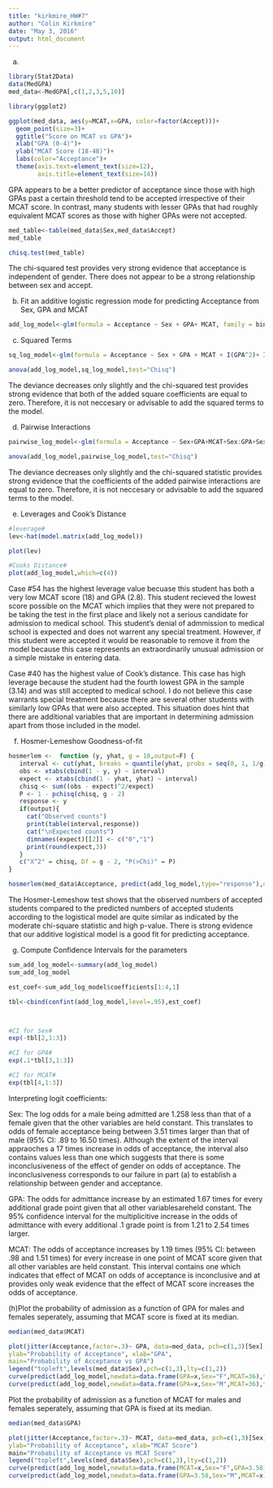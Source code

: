 ```yaml
---
title: "kirkmire_HW#7"
author: "Colin Kirkmire"
date: "May 3, 2016"
output: html_document
---
```


(a)
```r
library(Stat2Data)
data(MedGPA)
med_data<-MedGPA[,c(1,2,3,5,10)]

library(ggplot2)

ggplot(med_data, aes(y=MCAT,x=GPA, color=factor(Accept)))+
  geom_point(size=3)+
  ggtitle("Score on MCAT vs GPA")+
  xlab("GPA (0-4)")+
  ylab("MCAT Score (18-48)")+
  labs(color="Acceptance")+
  theme(axis.text=element_text(size=12),
        axis.title=element_text(size=14))
```

GPA appears to be a better predictor of acceptance since those with high GPAs past a certain threshold tend to be accepted irrespective of their MCAT score.  In contrast, many students with lesser GPAs that had roughly equivalent MCAT scores as those with higher GPAs were not accepted.

```r
med_table<-table(med_data$Sex,med_data$Accept)
med_table

chisq.test(med_table)
```
The chi-squared test provides very strong evidence that acceptance is independent of gender. There does not appear to be a strong relationship between sex and accept.  


(b) Fit an additive logistic regression mode for predicting Acceptance from Sex, GPA and MCAT
```r
add_log_model<-glm(formula = Acceptance ~ Sex + GPA+ MCAT, family = binomial, data = med_data)

```

(c) Squared Terms
```r
sq_log_model<-glm(formula = Acceptance ~ Sex + GPA + MCAT + I(GPA^2)+ I(MCAT^2), family = binomial, data = med_data)

anova(add_log_model,sq_log_model,test="Chisq")
```

The deviance decreases only slightly and the chi-squared test provides strong evidence that both of the added square coefficients are equal to zero. Therefore, it is not neccesary or advisable to add the squared terms to the model.

(d) Pairwise Interactions
```r
pairwise_log_model<-glm(formula = Acceptance ~ Sex+GPA+MCAT+Sex:GPA+Sex:MCAT+GPA:MCAT, family = binomial, data = med_data)

anova(add_log_model,pairwise_log_model,test="Chisq")
```

The deviance decreases only slightly and the chi-squared statistic provides strong evidence that the coefficients of the added pairwise interactions are equal to zero. Therefore, it is not neccesary or advisable to add the squared terms to the model.

(e) Leverages and Cook's Distance
```r
#leverage#
lev<-hat(model.matrix(add_log_model))

plot(lev)

#Cooks Distance#
plot(add_log_model,which=c(4))


```
Case #54 has the highest leverage value becuase this student has both a very low MCAT score (18) and GPA (2.8). This student recieved the lowest score possible on the MCAT which implies that they were not prepared to be taking the test in the first place and likely not a serious candidate for admission to medical school. This student's denial of admmission to medical school is expected and does not warrent any special treatment.  However, if this student were accepted it would be reasonable to remove it from the model because this case represents an extraordinarily unusual admission or a simple mistake in entering data.

Case #40 has the highest value of Cook's distance.  This case has high leverage because the student had the fourth lowest GPA in the sample (3.14) and was still accepted to medical school. I do not believe this case warrants special treatment because there are several other students with similarly low GPAs that were also accepted. This situation does hint that there are additional variables that are important in determining admission apart from those included in the model.

(f) Hosmer-Lemeshow Goodness-of-fit
```r
hosmerlem <-  function (y, yhat, g = 10,output=F) {
   interval <- cut(yhat, breaks = quantile(yhat, probs = seq(0, 1, 1/g)), include.lowest = T)
   obs <- xtabs(cbind(1 - y, y) ~ interval)
   expect <- xtabs(cbind(1 - yhat, yhat) ~ interval)
   chisq <- sum((obs - expect)^2/expect)
   P <- 1 - pchisq(chisq, g - 2)
   response <- y
   if(output){
     cat("Observed counts")
     print(table(interval,response))
     cat("\nExpected counts")
     dimnames(expect)[[2]] <- c("0","1")
     print(round(expect,3))
   }
   c("X^2" = chisq, Df = g - 2, "P(>Chi)" = P)
}

hosmerlem(med_data$Acceptance, predict(add_log_model,type="response"),output=T)
```

The Hosmer-Lemeshow test shows that the observed numbers of accepted students compared to the predicted numbers of accepted students according to the logistical model are quite similar as indicated by the moderate chi-square statistic and high p-value.  There is strong evidence that our additive logistical model is a good fit for predicting acceptance.


(g) Compute Confidence Intervals for the parameters
```r
sum_add_log_model<-summary(add_log_model)
sum_add_log_model

est_coef<-sum_add_log_model$coefficients[1:4,1]

tbl<-cbind(confint(add_log_model,level=.95),est_coef)



#CI for Sex#
exp(-tbl[2,1:3])

#CI for GPA#
exp(.1*tbl[3,1:3])

#CI for MCAT#
exp(tbl[4,1:3])

```
Interpreting logit coefficients:

Sex: The log odds for a male being admitted are 1.258 less than that of a female given that the other variables are held constant. This translates to odds of female acceptance being between 3.51 times larger than that of male (95% CI: .89 to 16.50 times). Although the extent of the interval appraoches a 17 times increase in odds of acceptance, the interval also contains values less than one which suggests that there is some inconclusiveness of the effect of gender on odds of acceptance. The inconclusiveness corresponds to our failure in part (a) to establish a relationship between gender and acceptance.

GPA: The odds for admittance increase by an estimated 1.67 times for every additional grade point given that all other variablesareheld constant. The 95% confidence interval for the multiplicitive increase in the odds of admittance with every additional .1 grade point is from 1.21 to 2.54 times larger.

MCAT: The odds of acceptance increases by 1.19 times (95% CI: between .98 and 1.51 times) for every increase in one point of MCAT score given that all other variables are held constant. This interval contains one which indicates that effect of MCAT on odds of acceptance is inconclusive and at provides only weak evidence that the effect of MCAT score increases the odds of acceptance.



(h)Plot the probability of admission as a function of GPA for males and females seperately, assuming that MCAT score is fixed at its median.
```r

median(med_data$MCAT)

plot(jitter(Acceptance,factor=.3)~ GPA, data=med_data, pch=c(1,3)[Sex],
ylab="Probability of Acceptance", xlab="GPA",
main="Probability of Acceptance vs GPA")
legend("topleft",levels(med_data$Sex),pch=c(1,3),lty=c(1,2))
curve(predict(add_log_model,newdata=data.frame(GPA=x,Sex="F",MCAT=36),type="response"),add=T)
curve(predict(add_log_model,newdata=data.frame(GPA=x,Sex="M",MCAT=36),type="response"),lty=2,add=T)

```

Plot the probability of admission as a function of MCAT for males and females seperately, assuming that GPA is fixed at its median.

```r

median(med_data$GPA)

plot(jitter(Acceptance,factor=.3)~ MCAT, data=med_data, pch=c(1,3)[Sex],
ylab="Probability of Acceptance", xlab="MCAT Score")
main="Probability of Acceptance vs MCAT Score"
legend("topleft",levels(med_data$Sex),pch=c(1,3),lty=c(1,2))
curve(predict(add_log_model,newdata=data.frame(MCAT=x,Sex="F",GPA=3.58),type="response"),add=T)
curve(predict(add_log_model,newdata=data.frame(GPA=3.58,Sex="M",MCAT=x),type="response"),lty=2,add=T)

```




